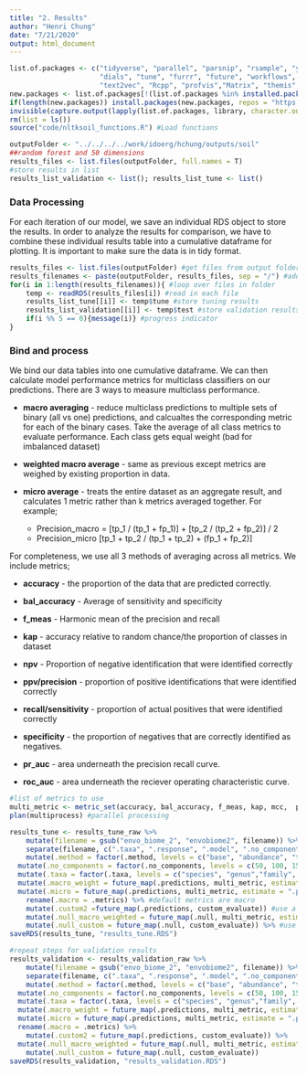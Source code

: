 ```yaml
---
title: "2. Results"
author: "Henri Chung"
date: "7/21/2020"
output: html_document
---
```


```r
list.of.packages <- c("tidyverse", "parallel", "parsnip", "rsample", "yardstick", "reshape2", 
                      "dials", "tune", "furrr", "future", "workflows", "recipes", "doParallel", 
                      "text2vec", "Rcpp", "profvis","Matrix", "themis", "stringi", "data.table", "tictoc")
new.packages <- list.of.packages[!(list.of.packages %in% installed.packages()[,"Package"])]
if(length(new.packages)) install.packages(new.packages, repos = "https://cloud.r-project.org")
invisible(capture.output(lapply(list.of.packages, library, character.only = TRUE, warn.conflicts = FALSE, quietly = T)))
rm(list = ls())
source("code/nltksoil_functions.R") #Load functions

outputFolder <- "../../../../work/idoerg/hchung/outputs/soil"
##random forest and 50 dimensions
results_files <- list.files(outputFolder, full.names = T)
#store results in list
results_list_validation <- list(); results_list_tune <- list()
```

### Data Processing

For each iteration of our model, we save an individual RDS object to store the results. In order to analyze the results for comparison, we have to combine these individual results table into a cumulative dataframe for plotting. It is important to make sure the data is in tidy format. 

```r
results_files <- list.files(outputFolder) #get files from output folder
results_filenames <- paste(outputFolder, results_files, sep = "/") #add relative path
for(i in 1:length(results_filenames)){ #loop over files in folder
	temp <- readRDS(results_files[i]) #read in each file
	results_list_tune[[i]] <- temp$tune #store tuning results 
	results_list_validation[[i]] <- temp$test #store validation results
	if(i %% 5 == 0){message(i)} #progress indicator
}
```

### Bind and process

We bind our data tables into one cumulative dataframe. We can then calculate model performance metrics for multiclass classifiers on our predictions. There are 3 ways to measure multiclass performance.

+ **macro averaging** - reduce multiclass predictions to multiple sets of binary (all vs one) predictions, and calcualtes the corresponding metric for each of the binary cases. Take the average of all class metrics to evaluate performance.  Each class gets equal weight (bad for imbalanced dataset)

+ **weighted macro average** - same as previous except metrics are weighed by existing proportion in data.

+ **micro average** - treats the entire dataset as an aggregate result, and calculates 1 metric rather than k metrics averaged together. For example; 
    + Precision_macro = [tp_1 / (tp_1 + fp_1)] + [tp_2 / (tp_2 + fp_2)] / 2
    + Precision_micro [tp_1 + tp_2 / (tp_1 + tp_2) + (fp_1 + fp_2)]
 
For completeness, we use all 3 methods of averaging across all metrics. We include metrics;

+ **accuracy** - the proportion of the data that are predicted correctly.

+ **bal_accuracy** - Average of sensitivity and specificity

+ **f_meas** - Harmonic mean of the precision and recall

+ **kap** - accuracy relative to random chance/the proportion of classes in dataset

+ **npv** - Proportion of negative identification that were identified correctly

+ **ppv/precision** - proportion of positive identifications that were identified correctly

+ **recall/sensitivity** - proportion of actual positives that were identified correctly

+ **specificity** - the proportion of negatives that are correctly identified as negatives.

+ **pr_auc** - area underneath the precision recall curve.

+ **roc_auc** - area underneath the reciever operating characteristic curve.

```r
#list of metrics to use
multi_metric <- metric_set(accuracy, bal_accuracy, f_meas, kap, mcc,  ppv, precision, recall, sens, spec, pr_roc, pr_auc)
plan(multiprocess) #parallel processing

results_tune <- results_tune_raw %>%
	mutate(filename = gsub("envo_biome_2", "envobiome2", filename)) %>% #remove extra underscores from response
	separate(filename, c(".taxa", ".response", ".model", ".no_components", ".method")) %>% #split filenames by underscores
	mutate(.method = factor(.method, levels = c("base", "abundance", "transformpca", "transformword", "pca", "word"))) %>% #add factor levels for methods
  mutate(.no_components = factor(.no_components, levels = c(50, 100, 150, 200, 250, 300))) %>% #add factor levels for no_components
  mutate(.taxa = factor(.taxa, levels = c("species", "genus","family", "order", "class", "phylum"))) %>%
  mutate(.macro_weight = future_map(.predictions, multi_metric, estimate = ".pred_class", truth = "response", estimator = "macro_weighted")) %>% #calculated macro weighed stats
  mutate(.micro = future_map(.predictions, multi_metric, estimate = ".pred_class", truth = "response", estimator = "micro")) %>% #calculate micro weighted stats
	rename(.macro = .metrics) %>% #default metrics are macro
	mutate(.custom2 =future_map(.predictions, custom_evaluate)) #use a custom function to predict performance metrics for each individual class
	mutate(.null_macro_weighted = future_map(.null, multi_metric, estimate = "estimate", truth = "response", estimator = "macro_weighted")) %>% # make macro_weighted stats for null prediction
	mutate(.null_custom = future_map(.null, custom_evaluate)) %>% #use a custom function to predict performance metrics for each individual class
saveRDS(results_tune, "results_tune.RDS")

#repeat steps for validation results
results_validation <- results_validation_raw %>%
	mutate(filename = gsub("envo_biome_2", "envobiome2", filename)) %>%
	separate(filename, c(".taxa", ".response", ".model", ".no_components", ".method")) %>%
	mutate(.method = factor(.method, levels = c("base", "abundance", "transformpca", "transformword", "pca", "word"))) %>%
  mutate(.no_components = factor(.no_components, levels = c(50, 100, 150, 200, 250, 300))) %>%
  mutate(.taxa = factor(.taxa, levels = c("species", "genus","family", "order", "class", "phylum"))) %>%
  mutate(.macro_weight = future_map(.predictions, multi_metric, estimate = ".pred_class", truth = "response", estimator = "macro_weighted")) %>%
  mutate(.micro = future_map(.predictions, multi_metric, estimate = ".pred_class", truth = "response", estimator = "micro")) %>%
  rename(.macro = .metrics) %>%
	mutate(.custom2 = future_map(.predictions, custom_evaluate)) %>%
  mutate(.null_macro_weighted = future_map(.null, multi_metric, estimate = "estimate", truth = "response", estimator = "macro_weighted")) %>%
	mutate(.null_custom = future_map(.null, custom_evaluate))
saveRDS(results_validation, "results_validation.RDS")

```
